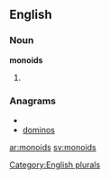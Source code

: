 
==English==

===Noun===
'''monoids'''

# {{plural of|[[monoid]]}}

===Anagrams===
* {{alphagram|dimnoos}}
* [[dominos#English|dominos]]

[[Category:English plurals]]

[[ar:monoids]]
[[sv:monoids]]